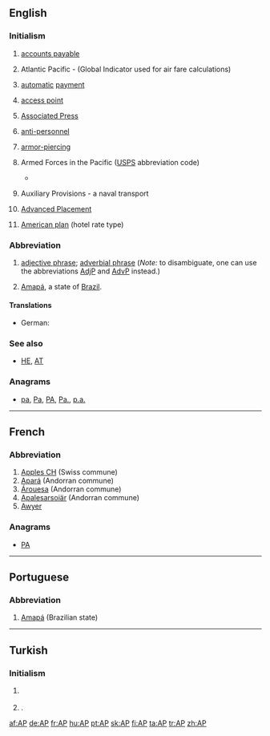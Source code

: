 {{also|Appendix:Variations of "ap"}}
==English==

===Initialism===
{{en-initialism}}

# {{context|accounting|lang=en}} [[accounts payable]]
# {{context|aviation|lang=en}} Atlantic Pacific - (Global Indicator used for air fare calculations)
# {{context|banking|lang=en}} [[automatic]] [[payment]]
# {{context|computing|lang=en}} [[access point]]
# {{context|media|lang=en}} [[w:Associated Press|Associated Press]]
# {{context|military|lang=en}} [[anti-personnel]]
# {{context|military|lang=en}} [[armor-piercing]]
# {{context|military|US|lang=en}} Armed Forces in the Pacific ([[USPS]] abbreviation code)
#* {{quote-news|title=Shipping to soldiers for the holidays|work=Stuttgart (Arkansas) Daily Leader|author=Bill Shrum|date=October 29|year=2010‎|passage=• APO/FPO AE ZIPs 094-098 — Space Available Mail, Nov. 26; Parcel Airlift Mail, Dec. 3; Priority Mail, Dec. 10; First Class Mail Letters and Cards, Dec.10 and Express Mail Military Service, Dec. 18.<br>
#*:• APO/FPO AA ZIP 340 — Space Available Mail, Nov. 26; Parcel Airlift Mail, Dec. 3; Priority Mail, Dec. 10; First Class Mail Letters and Cards, Dec. 10 and Express Mail Military Service, Dec. 18.
#*:• APO/FPO '''AP''' ZIPs 962-966 — Space Available Mail, Nov. 26; Parcel Airlift Mail, Dec. 3; Priority Mail, Dec. 10; First Class Mail Letters and Cards, Dec. 10 and Express Mail Military Service, Dec. 18.}}
# {{context|military|US|Navy|lang=en}} Auxiliary Provisions - a naval transport
# {{context|US|lang=en}} [[w:Advanced Placement|Advanced Placement]]
# {{context|US|lang=en}} [[American plan]] (hotel rate type)

===Abbreviation===
{{en-abbr}}

# {{context|grammar|sentence parsing|lang=en}} [[adjective phrase]]; [[adverbial phrase]] (''Note:'' to disambiguate, one can use the abbreviations [[AdjP]] and [[AdvP]] instead.)
# {{context|politics|Brasil|lang=en}} [[Amapá]], a state of [[Brazil]].

====Translations====
{{trans-top|adjective phrase, adverb phrase}}
* German: {{t+|de|AP|f}}
{{trans-mid}}
{{trans-bottom}}

===See also===
* {{sense|military}} [[HE]], [[AT]]

===Anagrams===
* [[pa#English|pa]], [[Pa#English|Pa]], [[PA#English|PA]], [[Pa.#English|Pa.]], [[p.a.#English|p.a.]]

----

==French==

===Abbreviation===
{{fr-abbr}}

# [[w:Apples CH|Apples CH]] (Swiss commune)
# [[w:Apará|Apará]] (Andorran commune)
# [[w:Árouesa|Árouesa]] (Andorran commune)
# [[w:Apalesarsoiär|Apalesarsoiär]] (Andorran commune)
# [[Awyer (RS)|Awyer]]

===Anagrams===
* [[PA#French|PA]]

----

==Portuguese==

===Abbreviation===
{{pt-abbr}}

# [[Amapá]] (Brazilian state)

----

==Turkish==

===Initialism===
{{tr-initialism}}

# {{context|media|lang=tr}} {{initialism of|w:Associated Press|Associated Press|lang=tr}}
# {{context|politics|dated|lang=tr}} {{initialism of|w:tr:Adalet Partisi|Adalet Partisi|lang=tr|nodot=1}} {{gloss|Justice Party}}.

[[af:AP]]
[[de:AP]]
[[fr:AP]]
[[hu:AP]]
[[pt:AP]]
[[sk:AP]]
[[fi:AP]]
[[ta:AP]]
[[tr:AP]]
[[zh:AP]]